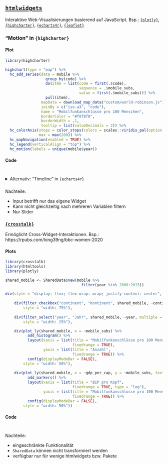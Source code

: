 ## [`htmlwidgets`](https://gallery.htmlwidgets.org/)

Interaktive Web-Visualisierungen basierend auf JavaScript. Bsp.: [`{plotly}`](https://plot.ly/r/), [`{highcharter}`](http://jkunst.com/highcharter/), [`{echarts4r}`](https://echarts4r.john-coene.com/), [`{leaflet}`](https://rstudio.github.io/leaflet/)

### "Motion" in `{highcharter}` {.panelset}

#### Plot {-}

```r
library(highcharter)

highchart(type = "map") %>% 
  hc_add_series(data = mobile %>% 
                  group_by(code) %>% 
                  do(item = list(code = first(.$code),
                                 sequence = .$mobile_subs,
                                 value = first(.$mobile_subs))) %>% 
                  pull(item),
                mapData = download_map_data("custom/world-robinson.js"),
                joinBy = c("iso-a3", "code"),
                name = "Mobilfunkanschlüsse pro 100 Menschen",
                borderColor = "#f8f8f8",
                borderWidth = .1,
                tooltip = list(valueDecimals = 2)) %>% 
  hc_colorAxis(stops = color_stops(colors = scales::viridis_pal(option = "A")(10)),
               max = max(200)) %>% 
  hc_mapNavigation(enabled = TRUE) %>% 
  hc_legend(verticalAlign = "top") %>% 
  hc_motion(labels = unique(mobile$year))
```

#### Code {-}

```r
```

### {.unlisted .unnumbered}

<details>
  <summary>Alternativ: "Timeline" in `{echarts4r}`</summary>

```r
library(echarts4r)

mobile %>% 
  filter(year %in% 2000:2015) %>% 
  e_country_names(code, country, "iso3c") %>% # requires {countrycode}
  group_by(year) %>% 
  e_charts(country, timeline = TRUE) %>% 
  e_map(mobile_subs) %>% 
  e_visual_map(min = 0, max = 200) %>% 
  e_title("Mobilfunkanschlüsse pro 100 Menschen")
```

</details>

### {.unlisted .unnumbered}

Nachteile:

- Input betrifft nur das eigene Widget
- Kann nicht gleichzeitig nach mehreren Variablen filtern
- Nur Slider

### [`{crosstalk}`](https://rstudio.github.io/crosstalk/) {.panelset}

Ermöglicht Cross-Widget-Interaktionen. Bsp.: https://rpubs.com/long39ng/bbc-women-2020

#### Plots {-}

```r
library(crosstalk)
library(htmltools)
library(plotly)

shared_mobile <- SharedData$new(mobile %>% 
                                  filter(year %in% 2000:2015))

div(style = "display: flex; flex-wrap: wrap; justify-content: center",
    
    div(filter_checkbox("continent", "Kontinent", shared_mobile, ~continent, columns = 5),
        style = "width: 75%"),
    
    div(filter_select("year", "Jahr", shared_mobile, ~year, multiple = FALSE),
        style = "width: 25%"),

    div(plot_ly(shared_mobile, x = ~mobile_subs) %>% 
          add_histogram() %>%
          layout(xaxis = list(title = "Mobilfunkanschlüsse pro 100 Menschen",
                              fixedrange = TRUE),
                 yaxis = list(title = "Anzahl",
                              fixedrange = TRUE)) %>% 
          config(displayModeBar = FALSE),
        style = "width: 50%"),
    
    div(plot_ly(shared_mobile, x = ~gdp_per_cap, y = ~mobile_subs, text = ~entity) %>% 
          add_markers() %>% 
          layout(xaxis = list(title = "BIP pro Kopf",
                              fixedrange = TRUE, type = "log"),
                 yaxis = list(title = "Mobilfunkanschlüsse pro 100 Menschen",
                              fixedrange = TRUE)) %>% 
          config(displayModeBar = FALSE),
        style = "width: 50%"))
```

#### Code {-}

```r
```

### {.unlisted .unnumbered}

Nachteile:

- eingeschränkte Funktionalität
- `SharedData` können nicht transformiert werden
- verfügbar nur für wenige htmlwidgets bzw. Pakete

